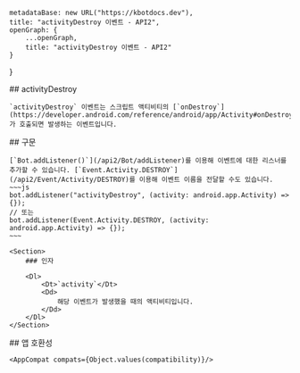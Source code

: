 
    metadataBase: new URL("https://kbotdocs.dev"),
    title: "activityDestroy 이벤트 - API2",
    openGraph: {
        ...openGraph,
        title: "activityDestroy 이벤트 - API2"
    }
}

<Section>
    ## activityDestroy

    `activityDestroy` 이벤트는 스크립트 액티비티의 [`onDestroy`](https://developer.android.com/reference/android/app/Activity#onDestroy())가 호출되면 발생하는 이벤트입니다.
</Section>
<Section>
    ## 구문

    [`Bot.addListener()`](/api2/Bot/addListener)를 이용해 이벤트에 대한 리스너를 추가할 수 있습니다. [`Event.Activity.DESTROY`](/api2/Event/Activity/DESTROY)를 이용해 이벤트 이름을 전달할 수도 있습니다.
    ~~~js
    bot.addListener("activityDestroy", (activity: android.app.Activity) => {});
    // 또는
    bot.addListener(Event.Activity.DESTROY, (activity: android.app.Activity) => {});
    ~~~

    <Section>
        ### 인자

        <Dl>
            <Dt>`activity`</Dt>
            <Dd>
                해당 이벤트가 발생했을 때의 액티비티입니다.
            </Dd>
        </Dl>
    </Section>
</Section>
<Section>
    ## 앱 호환성

    <AppCompat compats={Object.values(compatibility)}/>
</Section>